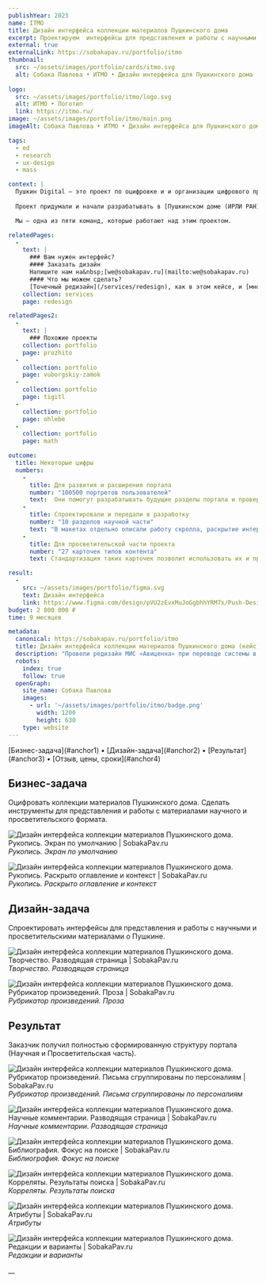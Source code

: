 ```yaml
---
publishYear: 2023
name: ITMO
title: Дизайн интерфейса коллекции материалов Пушкинского дома
excerpt: Проектируем  интерфейсы для представления и работы с научными и просветительскими материалами o Пушкине.
external: true
externalLink: https://sobakapav.ru/portfolio/itmo
thumbnail:
  src: ~/assets/images/portfolio/cards/itmo.svg
  alt: Собака Павлова • ИТМО • Дизайн интерфейса для Пушкинского дома
  
logo:
  src: ~/assets/images/portfolio/itmo/logo.svg
  alt: ИТМО • Логотип
  link: https://itmo.ru/
image: ~/assets/images/portfolio/itmo/main.png
imageAlt: Собака Павлова • ИТМО • Дизайн интерфейса для Пушкинского дома

tags:
  - ed
  - research
  - ux-design
  - mass

context: |
  Пушкин Digital — это проект по оцифровке и и организации цифрового представления произведений Александра Пушкина. 
  
  Проект придумали и начали разрабатывать в [Пушкинском доме (ИРЛИ РАН)](http://pushkinskijdom.ru/), а сейчас он создается вместе с [институтом информатизации РАН]() и [университетом ИТМО](https://itmo.ru/).

  Мы — одна из пяти команд, которые работают над этим проектом.

relatedPages:
  -
    text: |
      ### Вам нужен интерфейс?
      #### Заказать дизайн
      Напишите нам на&nbsp;[we@sobakapav.ru](mailto:we@sobakapav.ru) 
      #### Что мы можем сделать?
      [Точечный редизайн](/services/redesign), как в этом кейсе, и [многое другое](/services). 
    collection: services
    page: redesign

relatedPages2:
  -
    text: |
      ### Похожие проекты
    collection: portfolio
    page: prozhito
  - 
    collection: portfolio
    page: vuborgskiy-zamok
  - 
    collection: portfolio
    page: tigitl
  - 
    collection: portfolio
    page: ohlebe
  - 
    collection: portfolio
    page: math

outcome:
  title: Некоторые цифры
  numbers:
    -
      title: Для развития и расширения портала
      number: "100500 портретов пользователей"
      text:  Они помогут разрабатывать будущие разделы портала и проверять, насколько те нужны пользователям. 
    -
      title: Cпроектировали и передали в разработку
      number: "10 разделов научной части"
      text: "В макетах отдельно описали работу скролла, раскрытие интерактивных элементов на страницах и т.п."
    -
      title: Для просветительской части проекта
      number: "27 карточек типов контента"
      text: Стандартизация таких карточек позволит использовать их и при разработке просветительской части портала. 

result:
  -
    src: ~/assets/images/portfolio/figma.svg
    text: Дизайн интерфейса
    link: https://www.figma.com/design/pVU2zEvxMuJoGgbhhYRM7x/Push-Design-(General)?node-id=4689-16725&t=NvUT4iVtgHKYqopC-1
budget: 2 800 000 ₽
time: 9 месяцев

metadata:
  canonical: https://sobakapav.ru/portfolio/itmo
  title: Дизайн интерфейса коллекции материалов Пушкинского дома (кейс)
  description: "Провели редизайн МИС «Авиценна» при переводе системы в веб. Добавили новую функциональность в существующее решение."
  robots:
    index: true
    follow: true
  openGraph:
    site_name: Собака Павлова
    images:
      - url: '~/assets/images/portfolio/itmo/badge.png'
        width: 1200
        height: 630
    type: website
---
```


<TOC>
[Бизнес-задача](#anchor1) • [Дизайн-задача](#anchor2) • [Результат](#anchor3) • [Отзыв, цены, сроки](#anchor4)
</TOC>

## <a name="anchor1" />Бизнес-задача

Оцифровать коллекции материалов Пушкинского дома. Сделать инструменты для представления и работы с материалами научного и просветительского формата.

![Дизайн интерфейса коллекции материалов Пушкинского дома. Рукопись. Экран по умолчанию | SobakaPav.ru](~/assets/images/portfolio/itmo/1.png)
_Рукопись. Экран по умолчанию_

![Дизайн интерфейса коллекции материалов Пушкинского дома. Рукопись. Раскрыто оглавление и контекст | SobakaPav.ru](~/assets/images/portfolio/itmo/2.png)
_Рукопись. Раскрыто оглавление и контекст_

## <a name="anchor2" />Дизайн-задача

Спроектировать интерфейсы для представления и работы с научными и просветительскими материалами o Пушкине.

![Дизайн интерфейса коллекции материалов Пушкинского дома. Творчество. Разводящая страница | SobakaPav.ru](~/assets/images/portfolio/itmo/3.png)
_Творчество. Разводящая страница_

![Дизайн интерфейса коллекции материалов Пушкинского дома. Рубрикатор произведений. Проза | SobakaPav.ru](~/assets/images/portfolio/itmo/4.png)
_Рубрикатор произведений. Проза_

## <a name="anchor3" />Результат

Заказчик получил полностью сформированную структуру портала (Научная и Просветительская часть).

![Дизайн интерфейса коллекции материалов Пушкинского дома. Рубрикатор произведений. Письма сгруппированы по персоналиям | SobakaPav.ru](~/assets/images/portfolio/itmo/5.png)
_Рубрикатор произведений. Письма сгруппированы по персоналиям_

![Дизайн интерфейса коллекции материалов Пушкинского дома. Научные комментарии. Разводящая страница | SobakaPav.ru](~/assets/images/portfolio/itmo/6.png)
_Научные комментарии. Разводящая страница_

![Дизайн интерфейса коллекции материалов Пушкинского дома. Библиография. Фокус на поиске | SobakaPav.ru](~/assets/images/portfolio/itmo/7.png)
_Библиография. Фокус на поиске_

![Дизайн интерфейса коллекции материалов Пушкинского дома. Корреляты. Результаты поиска | SobakaPav.ru](~/assets/images/portfolio/itmo/8.png)
_Корреляты. Результаты поиска_

![Дизайн интерфейса коллекции материалов Пушкинского дома. Атрибуты | SobakaPav.ru](~/assets/images/portfolio/itmo/9.png)
_Атрибуты_

![Дизайн интерфейса коллекции материалов Пушкинского дома. Редакции и варианты | SobakaPav.ru](~/assets/images/portfolio/itmo/10.png)
_Редакции и варианты_

__

## <a name="anchor4" />
